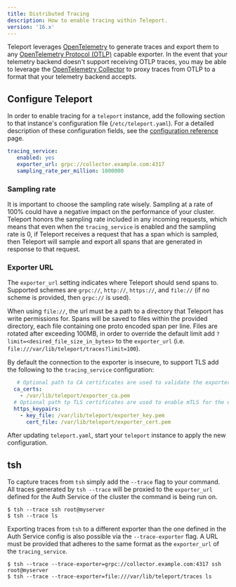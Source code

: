 ```yaml
---
title: Distributed Tracing
description: How to enable tracing within Teleport.
version: '16.x'
---
```


Teleport leverages [OpenTelemetry](https://opentelemetry.io/) to generate traces
and export them to any [OpenTelemetry Protocol (OTLP)](https://opentelemetry.io/docs/reference/specification/protocol/otlp/)
capable exporter. In the event that your telemetry backend doesn't support receiving OTLP traces, you may be able to
leverage the [OpenTelemetry Collector](https://opentelemetry.io/docs/collector/) to proxy traces from OTLP
to a format that your telemetry backend accepts.

## Configure Teleport

In order to enable tracing for a `teleport` instance, add the following section to that instance's configuration file (`/etc/teleport.yaml`).
For a detailed description of these configuration fields, see the [configuration reference](/docs/ver/16.x/management/diagnostics/reference/configuration) page.

```yaml
tracing_service:
   enabled: yes
   exporter_url: grpc://collector.example.com:4317
   sampling_rate_per_million: 1000000
```

### Sampling rate

It is important to choose the sampling rate wisely. Sampling at a rate of 100% could have a negative impact on the
performance of your cluster. Teleport honors the sampling rate included in any incoming requests, which means
that even when the `tracing_service` is enabled and the sampling rate is 0, if Teleport receives a request that has a span which is
sampled, then Teleport will sample and export all spans that are generated in response to that request.

### Exporter URL

The `exporter_url` setting indicates where Teleport should send spans to. Supported schemes are `grpc://`, `http://`,
`https://`, and `file://` (if no scheme is provided, then `grpc://` is used).

When using `file://`, the url must be a path to a directory that Teleport has write permissions for. Spans will be saved to files within
the provided directory, each file containing one proto encoded span per line. Files are rotated after exceeding 100MB, in order to
override the default limit add `?limit=<desired_file_size_in_bytes>` to the `exporter_url` (i.e. `file:///var/lib/teleport/traces?limit=100`).

By default the connection to the exporter is insecure, to support TLS add the following to the `tracing_service` configuration:

```yaml
   # Optional path to CA certificates are used to validate the exporter.
  ca_certs:
    - /var/lib/teleport/exporter_ca.pem
  # Optional path tp TLS certificates are used to enable mTLS for the exporter
  https_keypairs:
    - key_file: /var/lib/teleport/exporter_key.pem
      cert_file: /var/lib/teleport/exporter_cert.pem
```

After updating `teleport.yaml`, start your `teleport` instance to apply the new configuration.

## tsh

To capture traces from `tsh` simply add the `--trace` flag to your command. All traces generated by `tsh --trace` will be
proxied to the `exporter_url` defined for the Auth Service of the cluster the command is being run on.

```code
$ tsh --trace ssh root@myserver
$ tsh --trace ls
```

Exporting traces from `tsh` to a different exporter than the one defined in the Auth Service config
is also possible via the `--trace-exporter` flag. A URL must be provided that adheres to the same
format as the `exporter_url` of the `tracing_service`.

```code
$ tsh --trace --trace-exporter=grpc://collector.example.com:4317 ssh root@myserver
$ tsh --trace --trace-exporter=file:///var/lib/teleport/traces ls
```
